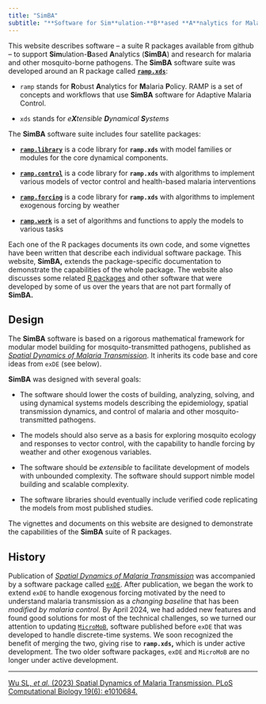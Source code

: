 ```yaml
---
title: "SimBA"
subtitle: "**Software for Sim**ulation-**B**ased **A**nalytics for Malaria and other Mosquito-Transmitted Pathogens"
---
```


This website describes software -- a suite R packages available from github --  to support **Sim**ulation-**B**ased **A**nalytics (**SimBA**) and research for malaria and other mosquito-borne pathogens. The **SimBA** software suite was developed around an R package called [**`ramp.xds`**](ramp.xds.html): 

+ `ramp` stands for **R**obust **A**nalytics for **M**alaria **P**olicy. RAMP is a set of concepts and workflows that use **SimBA** software for Adaptive Malaria Control. 

+ `xds` stands for *e**X**tensible **D**ynamical **S**ystems* 

The **SimBA** software suite includes four satellite packages: 

+ [**`ramp.library`**](ramp.library.html) is a code library for **`ramp.xds`** with model families or modules for the core dynamical components.  

+ [**`ramp.control`**](ramp.control.html) is a code library for **`ramp.xds`** with algorithms to implement various models of vector control and health-based malaria interventions   

+ [**`ramp.forcing`**](ramp.forcing.html) is a code library for **`ramp.xds`** with algorithms to implement exogenous forcing by weather 

+ [**`ramp.work`**](ramp.work.html) is a set of algorithms and functions to apply the models to various tasks 

Each one of the R packages documents its own code, and some vignettes have been written that describe each individual software package. 
This website, **SimBA,** extends the package-specific documentation to demonstrate the capabilities of the whole package. The website also discusses some related [R packages](Rpackages.html) and other software that were developed by some of us over the years that are not part formally of **SimBA.** 


## Design 

The **SimBA** software is based on a rigorous mathematical framework for modular model building for mosquito-transmitted pathogens, published as [*Spatial Dynamics of Malaria Transmission*](https://journals.plos.org/ploscompbiol/article?id=10.1371/journal.pcbi.1010684). It inherits its code base and core ideas from `exDE` (see below). 

**SimBA** was designed with several goals: 

+ The software should lower the costs of building, analyzing, solving, and using dynamical systems models describing the epidemiology, spatial transmission dynamics, and control of malaria and other mosquito-transmitted pathogens. 

+ The models should also serve as a basis for exploring mosquito ecology and responses to vector control, with the capability to handle forcing by weather and other exogenous variables.

+ The software should be *extensible* to facilitate development of models with unbounded complexity. The software should support nimble model building and scalable complexity.  

+ The software libraries should eventually include verified code replicating the models from most published studies.

The vignettes and documents on this website are designed to demonstrate the capabilities of the **SimBA** suite of R packages. 

## History 

Publication of [*Spatial Dynamics of Malaria Transmission*](https://journals.plos.org/ploscompbiol/article?id=10.1371/journal.pcbi.1010684) was accompanied by a software package called  [`exDE`](https://dd-harp.github.io/exDE/). After publication, we began the work to extend `exDE` to handle exogenous forcing motivated by the need to understand malaria transmission as a *changing baseline* that has been *modified by malaria control.* By April 2024, we had added new features and found good solutions for most of the technical challenges, so we turned our attention to updating 
[`MicroMoB`](https://dd-harp.github.io/MicroMoB/), software published before `exDE` that was developed to handle discrete-time systems. We soon recognized the benefit of merging the two, giving rise to **`ramp.xds`,** which is under active development. The two older software packages, `exDE` and `MicroMoB` are no longer under active development. 

*** 

[Wu SL, *et al.* (2023) Spatial Dynamics of Malaria Transmission. PLoS Computational Biology 19(6): e1010684.](https://journals.plos.org/ploscompbiol/article?id=10.1371/journal.pcbi.1010684) 